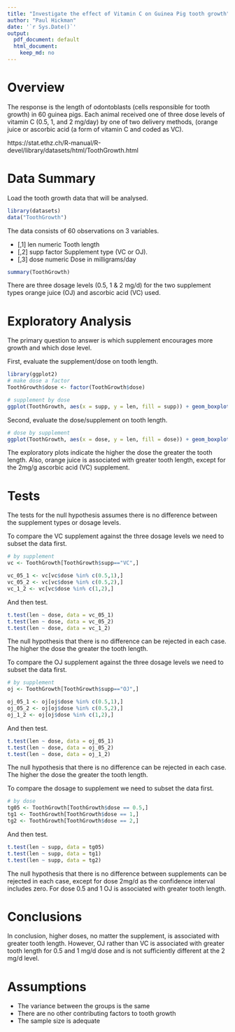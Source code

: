 ```yaml
---
title: "Investigate the effect of Vitamin C on Guinea Pig tooth growth"
author: "Paul Hickman"
date: '`r Sys.Date()`'
output:
  pdf_document: default
  html_document:
    keep_md: no
---
```


# Overview

The response is the length of odontoblasts (cells responsible for tooth growth) in 60 guinea pigs. Each animal received one of three dose levels of vitamin C (0.5, 1, and 2 mg/day) by one of two delivery methods, (orange juice or ascorbic acid (a form of vitamin C and coded as VC).

https://stat.ethz.ch/R-manual/R-devel/library/datasets/html/ToothGrowth.html

# Data Summary

Load the tooth growth data that will be analysed.

```r
library(datasets)
data("ToothGrowth")
```

The data consists of 60 observations on 3 variables.

* [,1]	len	numeric	Tooth length
* [,2]	supp	factor	Supplement type (VC or OJ).
* [,3]	dose	numeric	Dose in milligrams/day

```r
summary(ToothGrowth)
```

There are three dosage levels (0.5, 1 & 2 mg/d) for the two supplement types orange juice (OJ) and ascorbic acid (VC) used.

# Exploratory Analysis

The primary question to answer is which supplement encourages more growth and which dose level.

First, evaluate the supplement/dose on tooth length.

```r
library(ggplot2)
# make dose a factor
ToothGrowth$dose <- factor(ToothGrowth$dose)

# supplement by dose
ggplot(ToothGrowth, aes(x = supp, y = len, fill = supp)) + geom_boxplot() + facet_wrap(~dose) + xlab("Supplement") + ylab("Tooth Length") + ggtitle("Length by Supplement and Dose")
```

Second, evaluate the dose/supplement on tooth length.

```r
# dose by supplement
ggplot(ToothGrowth, aes(x = dose, y = len, fill = dose)) + geom_boxplot() + facet_grid(~supp) + xlab("Tooth Length") + ylab("Supplement") + ggtitle("Length by Dose and Supplement")
```

The exploratory plots indicate the higher the dose the greater the tooth length.  Also, orange juice is associated with greater tooth length, except for the 2mg/g ascorbic acid (VC) supplement.

# Tests

The tests for the null hypothesis assumes there is no difference between the supplement types or dosage levels.

To compare the VC supplement against the three dosage levels we need to subset the data first.

```r
# by supplement
vc <- ToothGrowth[ToothGrowth$supp=="VC",]

vc_05_1 <- vc[vc$dose %in% c(0.5,1),]
vc_05_2 <- vc[vc$dose %in% c(0.5,2),]
vc_1_2 <- vc[vc$dose %in% c(1,2),]
```

And then test.

```r
t.test(len ~ dose, data = vc_05_1)
t.test(len ~ dose, data = vc_05_2)
t.test(len ~ dose, data = vc_1_2)
```

The null hypothesis that there is no difference can be rejected in each case.  The higher the dose the greater the tooth length.

To compare the OJ supplement against the three dosage levels we need to subset the data first.

```r
# by supplement
oj <- ToothGrowth[ToothGrowth$supp=="OJ",]

oj_05_1 <- oj[oj$dose %in% c(0.5,1),]
oj_05_2 <- oj[oj$dose %in% c(0.5,2),]
oj_1_2 <- oj[oj$dose %in% c(1,2),]
```

And then test.

```r
t.test(len ~ dose, data = oj_05_1)
t.test(len ~ dose, data = oj_05_2)
t.test(len ~ dose, data = oj_1_2)
```

The null hypothesis that there is no difference can be rejected in each case.  The higher the dose the greater the tooth length.

To compare the dosage to supplement we need to subset the data first.

```r
# by dose
tg05 <- ToothGrowth[ToothGrowth$dose == 0.5,]
tg1 <- ToothGrowth[ToothGrowth$dose == 1,]
tg2 <- ToothGrowth[ToothGrowth$dose == 2,]
```

And then test.

```r
t.test(len ~ supp, data = tg05)
t.test(len ~ supp, data = tg1)
t.test(len ~ supp, data = tg2)
```

The null hypothesis that there is no difference between supplements can be rejected in each case, except for dose 2mg/d as the confidence interval includes zero.  For dose 0.5 and 1 OJ is associated with greater tooth length.

# Conclusions

In conclusion, higher doses, no matter the supplement, is associated with greater tooth length.  However, OJ rather than VC is associated with greater tooth length for 0.5 and 1 mg/d dose and is not sufficiently different at the 2 mg/d level.

# Assumptions

* The variance between the groups is the same
* There are no other contributing factors to tooth growth
* The sample size is adequate